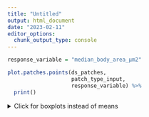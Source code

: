 ```yaml
---
title: "Untitled"
output: html_document
date: "2023-02-11"
editor_options: 
  chunk_output_type: console
---
```


```r
response_variable = "median_body_area_µm2"
```

```r
plot.patches.points(ds_patches,
                    patch_type_input,
                    response_variable) %>%
  print()
```

<details>
  <summary>Click for boxplots instead of means</summary>
```r
plot.patches.boxplots(patch_type_input,
                       response_variable)
```
</details> 
